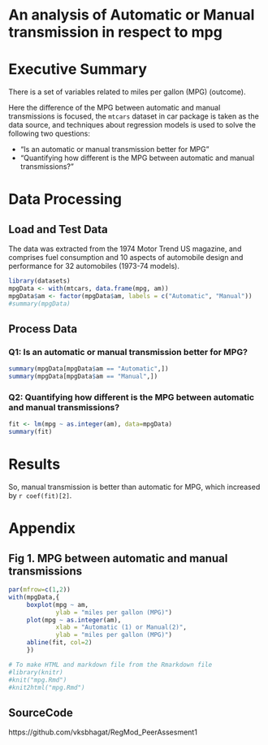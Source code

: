 An analysis of Automatic or Manual transmission in respect to mpg
==================================================================

# Executive Summary

There is a set of variables related to miles per gallon (MPG) (outcome).

Here the difference of the MPG between automatic and manual transmissions is focused, 
the `mtcars` dataset in car package is taken as the data source, 
and techniques about regression models is used to solve the following two questions:

* "Is an automatic or manual transmission better for MPG"
*  "Quantifying how different is the MPG between automatic and manual transmissions?"


# Data Processing

## Load and Test Data

The data was extracted from the 1974 Motor Trend US magazine, and comprises fuel consumption and 10 aspects of automobile design and performance for 32 automobiles (1973-74 models).

```r
library(datasets)
mpgData <- with(mtcars, data.frame(mpg, am))
mpgData$am <- factor(mpgData$am, labels = c("Automatic", "Manual"))
#summary(mpgData)
```

## Process Data

### Q1: Is an automatic or manual transmission better for MPG?  

```r
summary(mpgData[mpgData$am == "Automatic",])
summary(mpgData[mpgData$am == "Manual",])
```

### Q2: Quantifying how different is the MPG between automatic and manual transmissions?  

```r
fit <- lm(mpg ~ as.integer(am), data=mpgData)
summary(fit)
```

# Results
So, manual transmission is better than automatic for MPG, which increased by `r coef(fit)[2]`.

# Appendix

## Fig 1. MPG between automatic and manual transmissions
```r
par(mfrow=c(1,2))
with(mpgData,{
     boxplot(mpg ~ am, 
             ylab = "miles per gallon (MPG)")
     plot(mpg ~ as.integer(am),
             xlab = "Automatic (1) or Manual(2)",
             ylab = "miles per gallon (MPG)")
     abline(fit, col=2)
     })
```

```r
# To make HTML and markdown file from the Rmarkdown file
#library(knitr)
#knit("mpg.Rmd")
#knit2html("mpg.Rmd")
```
## SourceCode
https://github.com/vksbhagat/RegMod_PeerAssesment1